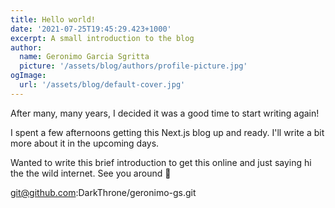 ```yaml
---
title: Hello world!
date: '2021-07-25T19:45:29.423+1000'
excerpt: A small introduction to the blog
author:
  name: Geronimo Garcia Sgritta
  picture: '/assets/blog/authors/profile-picture.jpg'
ogImage:
  url: '/assets/blog/default-cover.jpg'
---
```


After many, many years, I decided it was a good time to start writing again!

I spent a few afternoons getting this Next.js blog up and ready. I'll write a bit more about it in the upcoming days.

Wanted to write this brief introduction to get this online and just saying hi the the wild internet. See you around 👋

git@github.com:DarkThrone/geronimo-gs.git